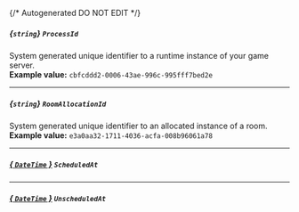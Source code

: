 {/* Autogenerated DO NOT EDIT  */}
##### *{`string`}* `ProcessId`
System generated unique identifier to a runtime instance of your game server.
<br/>
**Example value:** `cbfcddd2-0006-43ae-996c-995fff7bed2e`

---
##### *{`string`}* `RoomAllocationId`
System generated unique identifier to an allocated instance of a room.
<br/>
**Example value:** `e3a0aa32-1711-4036-acfa-008b96061a78`

---
##### [*{ `DateTime` }*](https://learn.microsoft.com/en-us/dotnet/api/system.datetime?view=net-5.0) `ScheduledAt`

---
##### [*{ `DateTime` }*](https://learn.microsoft.com/en-us/dotnet/api/system.datetime?view=net-5.0) `UnscheduledAt`

